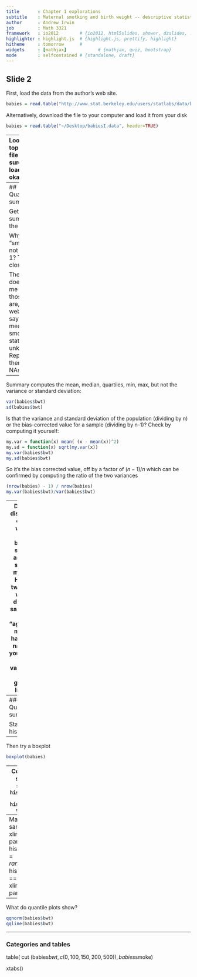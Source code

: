 ```yaml
---
title       : Chapter 1 explorations
subtitle    : Maternal smotking and birth weight -- descriptive statistics
author      : Andrew Irwin
job         : Math 3321
framework   : io2012        # {io2012, html5slides, shower, dzslides, ...}
highlighter : highlight.js  # {highlight.js, prettify, highlight}
hitheme     : tomorrow      # 
widgets     : [mathjax]            # {mathjax, quiz, bootstrap}
mode        : selfcontained # {standalone, draft}
---
```


## Slide 2

First, load the data from the author's web site.

```r
babies = read.table("http://www.stat.berkeley.edu/users/statlabs/data/babiesI.data", header=TRUE)
```

Alternatively, download the file to your computer and load it from your disk
```r
babies = read.table("~/Desktop/babiesI.data", header=TRUE)
```

---
Look at the top of the file to be sure it loaded okay:
```r
head(babies)
```

* Question. What happens if you forget the "header=TRUE" part?

----
## Quantitative summaries

Get a summary of the data:
```r
summary(babies)
```
What are the units for bwt?

Why is "smoke" not just 0 or 1? Take a closer look
```r
table(babies$smoke)
```

The book doesn't tell me what those 9s are, but the website says it means smoking status is unknown. Replace them with NAs
```r
babies$smoke = replace(babies$smoke, babies$smoke == 9, NA)
```

---
Summary computes the mean, median, quartiles, min, max, but not the variance or standard deviation:
```r
var(babies$bwt)
sd(babies$bwt)
```

Is that the variance and standard deviation of the population (dividing by n) or the bias-corrected value for a sample (dividing by n-1)? Check by computing it yourself:
```r
my.var = function(x) mean( (x - mean(x))^2)
my.sd = function(x) sqrt(my.var(x))
my.var(babies$bwt)
my.sd(babies$bwt)
```
So it's the bias corrected value, off by a factor of $(n-1)/n$ which can be confirmed by computing the ratio of the two variances
```r
(nrow(babies) - 1) / nrow(babies)
my.var(babies$bwt)/var(babies$bwt)
```

---
Does the distribution of birth weights differ between smoking and non-smoking mothers? Here are two similar ways of doing the same thing. The "aggregate" methods has a nicer name and you can add other variables to the grouping list "by"

```r
tapply(babies$bwt, babies$smoke, mean)
aggregate(babies$bwt, by=list(babies$smoke), mean)
```

Here are some more aggregated results
```r
aggregate(babies$bwt, by=list(babies$smoke), summary)
aggregate(babies$bwt, by=list(babies$smoke), sd)
```

---
### Qualitative summaries

Start with a histogram.
```r
histogram(babies$bwt)
```

---
Then try a boxplot
```r
boxplot(babies)
```

---
Compare smoking and non-smoking mothers side by side
```r
par(mfrow=c(1,2))
hist(babies$bwt[babies$smoke == 0])
hist(babies$bwt[babies$smoke == 1])
par(mfrow=c(1,1))
```

---
Make the horizontal scale the same using ", xlim=range(babies$bwt)"
```r
par(mfrow=c(1,2))
hist(babies$bwt[babies$smoke == 0], xlim=range(babies$bwt))
hist(babies$bwt[babies$smoke == 1], xlim=range(babies$bwt))
par(mfrow=c(1,1))
```

---
What do quantile plots show?
```r
qqnorm(babies$bwt)
qqline(babies$bwt)
```

---
### Categories and tables

table( cut (babies$bwt, c(0, 100, 150, 200, 500)), babies$smoke)

xtabs()




